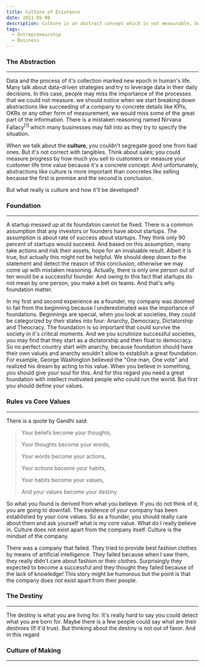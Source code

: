 ```yaml
---
title: Culture of Existence
date: 2021-05-08
description: Culture is an abstract concept which is not measurable, but has is a key element of all societies including businesses.
tags:
  - Entrepreneurship
  - Business
---
```


### The Abstraction
---
Data and the process of it's collection marked new epoch in human's life. Many talk about data-driven strategies and try to leverage data
in their daily decisions. In this case, people may miss the importance of the processes that we could not measure.
we should notice  when we start breaking down abstractions like succeeding of a company to concrete details like KPIs, OKRs or
any other form of measurement, we would miss some of the great part of the information. There is a mistaken reasoning named Nirvana Fallacy<sup>[1]</sup> which many businesses may fall
into as they try to specify the situation.

When we talk about the <b>culture</b>, you couldn't segregate good one from bad ones. But it's not correct with tangibles. Think about sales; you could measure progress by
how much you sell to customers or measure your customer life time value because it's a concrete concept. And unfortunately, abstractions like culture is more important than concretes like selling
because the first is premise and the second is conclusion.

But what really is culture and how it'll be developed?

### Foundation
---
A startup messed up at its foundation cannot be fixed. There is a common assumption that any investors or founders have about startups. The assumption is
about rate of success about startups. They think only 90 percent of startups would succeed. And based on this assumption, many take actions and risk their
assets, hope for an invaluable result. Albeit it is true, but actually this might not be helpful. We should deep down
to the statement and detect the reason of this conclusion, otherwise we may come up with mistaken reasoning.
Actually, there is only one person out of ten would be a successful founder.
And owing to this fact that startups do not mean by one person, you make a bet on teams. And that's why foundation matter.

In my first and second experience as a founder, my company was doomed to fail from the beginning because I underestimated was the importance of foundations.
Beginnings are special, when you look at societies, they could be categorized by their states into four: Anarchy, Democracy, Dictatorship and Theocracy.
The foundation is so important that could survive the society in it's critical moments. And we you scrutinize successful societies, you may find that they start
as a dictatorship and then float to democracy. So no perfect country start with anarchy, because foundation should have their own values and anarchy wouldn't allow to
establish a great foundation. For example, George Washington believed the "One man, One vote" and realized his dream by acting to his value. When you believe in something,
you should give your soul for this. And for this regard you need a great foundation with intellect motivated people who could run the world. But first you should define
your values.

### Rules vs Core Values
---
There is a quote by Gandhi said:
> Your beliefs become your thoughts,
>
>Your thoughts become your words,
>
>Your words become your actions,
>
>Your actions become your habits,
>
>Your habits become your values,
>
>And your values become your destiny

So what you found is derived from what you believe. If you do not think of it, you are going to downfall. The existence of your company has been established
by your core values. So as a founder, you should really care about them and ask yourself what is my core value. What do I really believe in.
Culture does not exist apart from the company itself. Culture is the mindset of the company.

There was a company that failed. They tried to provide best fashion clothes by means of artificial intelligence. They failed because when I saw them, they really
didn't care about fashion or their clothes. Surprisingly they expected to become a successful and they thought they failed because of the lack of knowledge!
This story might be humorous but the point is that the company does not exist apart from their people.

### The Destiny
---
The destiny is what you are living for. It's really hard to say you could detect what you are born for. Maybe there is a few people could say what are their destinies (If it'd true).
But thinking about the destiny is not out of favor. And in this regard

### Culture of Making
---
